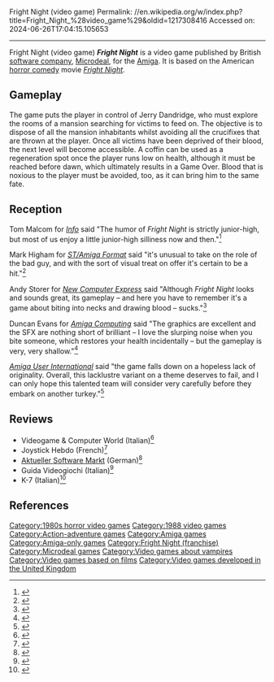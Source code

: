 Fright Night (video game)
Permalink: //en.wikipedia.org/w/index.php?title=Fright_Night_%28video_game%29&oldid=1217308416
Accessed on: 2024-06-26T17:04:15.105653



------
Fright Night (video game)
{{short description|1989 video game}}
{{italic title}}
{{Infobox video game
| collapsible = 
| state = 
| italic title = 
| title = Fright Night
| image = Fright Night cover.jpg
| alt = 
| caption = 
| developer = 
| publisher = [[Microdeal]]
| series = 
| engine = 
| platforms = [[Amiga]]
| released = Dec. 1988
| genre = Horror
| modes = 
}}
'''''Fright Night''''' is a video game published by British [[software company]], [[Microdeal]], for the [[Amiga]]. It is based on the American [[Comedy horror|horror comedy]] movie ''[[Fright Night]]''.

==Gameplay==
The game puts the player in control of Jerry Dandridge, who must explore the rooms of a mansion searching for victims to feed on. The objective is to dispose of all the mansion inhabitants whilst avoiding all the crucifixes that are thrown at the player. Once all victims have been deprived of their blood, the next level will become accessible. A coffin can be used as a regeneration spot once the player runs low on health, although it must be reached before dawn, which ultimately results in a Game Over. Blood that is noxious to the player must be avoided, too, as it can bring him to the same fate.

==Reception==
Tom Malcom for ''[[.info (magazine)|Info]]'' said "The humor of ''Fright Night'' is strictly junior-high, but most of us enjoy a little junior-high silliness now and then."<ref>{{Cite web|url=http://archive.org/details/info-magazine-28/page/n37/mode/2up|title=Info Magazine Issue 28|date=September 28, 1989|via=Internet Archive}}</ref>

Mark Higham for ''[[ST/Amiga Format]]'' said "it's unusual to take on the role of the bad guy, and with the sort of visual treat on offer it's certain to be a hit."<ref>{{Cite web|url=http://archive.org/details/ST_Amiga_Format_Magazine_Issue_011/page/84/mode/2up|title=ST Amiga Format Magazine Issue 011|via=Internet Archive}}</ref>

Andy Storer for ''[[New Computer Express]]'' said "Although ''Fright Night'' looks and sounds great, its gameplay – and here you have to remember it's a game about biting into necks and drawing blood – sucks."<ref>{{Cite web|url=http://archive.org/details/NewComputerExpress023/page/n47/mode/2up|title=New Computer Express 023|via=Internet Archive}}</ref>

Duncan Evans for ''[[Amiga Computing]]'' said "The graphics are excellent and the SFX are nothing short of brilliant – I love the slurping noise when you bite someone, which restores your health incidentally – but the gameplay is very, very shallow."<ref>{{Cite web|url=http://archive.org/details/amiga-computing-magazine-014/page/n33/mode/2up|title=Amiga Computing Magazine Issue 014|date=July 28, 1989|via=Internet Archive}}</ref>

''[[Amiga User International]]'' said "the game falls down on a hopeless lack of originality. Overall, this lacklustre variant on a theme deserves to fail, and I can only hope this talented team will consider very carefully before they embark on another turkey."<ref>{{Cite web|url=http://archive.org/details/Amiga_User_International_1989006/page/68/mode/2up|title=Amiga User International 1989006|via=Internet Archive}}</ref>

==Reviews==
*Videogame & Computer World (Italian)<ref>{{Cite web|url=http://archive.org/details/VCW-1989-07-9/page/n15/mode/2up|title=Videogame & Computer World 1989-07/9|date=September 28, 1989|via=Internet Archive}}</ref>
*Joystick Hebdo (French)<ref>{{Cite web|url=http://archive.org/details/JoystickHebdo28/page/n9/mode/2up|title=Joystick Hebdo 28|date=May 17, 1989|via=Internet Archive}}</ref>
*[[Aktueller Software Markt]] (German)<ref>{{cite web | title=Aktueller Software Markt (ASM) Magazine (67 1989) : Free Download, Borrow, and Streaming : Internet Archive | website=Internet Archive | date=2020-06-10 | url=https://archive.org/details/asm_magazine-1989-67/page/n47/mode/2up | access-date=2021-01-28}}</ref>
*Guida Videogiochi (Italian)<ref>{{Cite web|url=http://archive.org/details/Guida-Videogiochi-04/page/n23/mode/2up|title=Guida Videogiochi 04|date=October 28, 1989|via=Internet Archive}}</ref>
*K-7 (Italian)<ref>{{Cite web|url=http://archive.org/details/k-kappa-rivista-7/page/n39/mode/2up|title=K 7|publisher=Glénat|via=Internet Archive}}</ref>

==References==
{{reflist}}

{{Fright Night}}

[[Category:1980s horror video games]]
[[Category:1988 video games]]
[[Category:Action-adventure games]]
[[Category:Amiga games]]
[[Category:Amiga-only games]]
[[Category:Fright Night (franchise)]]
[[Category:Microdeal games]]
[[Category:Video games about vampires]]
[[Category:Video games based on films]]
[[Category:Video games developed in the United Kingdom]]